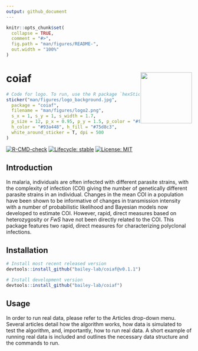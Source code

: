 ```yaml
---
output: github_document
---
```


<!-- README.md is generated from README.Rmd. Please edit that file -->

```r
knitr::opts_chunk$set(
  collapse = TRUE,
  comment = "#>",
  fig.path = "man/figures/README-",
  out.width = "100%"
)
```

# coiaf <a href='https://bailey-lab.github.io/coiaf/'><img src='man/figures/logo.png' align="right" height="139" /></a>

```r
# Code for logo. To run, use the R package `hexSticker`
sticker("man/figures/logo_background.jpg",
  package = "coiaf",
  filename = "man/figures/logo2.png",
  s_x = 1, s_y = 1, s_width = 1.7,
  p_size = 12, p_x = 0.95, p_y = 1.5, p_color = "#fdead4",
  h_color = "#93a448", h_fill = "#75d8c3",
  white_around_sticker = T, dpi = 500
)
```

<!-- badges: start -->
[![R-CMD-check](https://github.com/bailey-lab/coiaf/workflows/R-CMD-check/badge.svg)](https://github.com/bailey-lab/coiaf/actions)
[![Lifecycle: stable](https://img.shields.io/badge/lifecycle-stable-brightgreen.svg)](https://lifecycle.r-lib.org/articles/stages.html#stable)
[![License: MIT](https://img.shields.io/badge/License-MIT-yellow.svg)](https://opensource.org/licenses/MIT)
<!-- badges: end -->

## Introduction
In malaria, individuals are often infected with different parasite strains, with
the complexity of infection (COI) giving the number of genetically different
parasite strains in an individual. Changes in the mean COI in a population have
been shown to be informative of changes in transmission intensity with a number
of probabilistic likelihood and Bayesian models now developed to estimate COI.
However, rapid, direct measures based on heterozygosity or *FwS* have not been
directly related to the COI. This package features two rapid, direct measures
for characterizing polyclonal infections.

## Installation

::: .pkgdown-release
```r
# Install most recent released version
devtools::install_github("bailey-lab/coiaf@v0.1.1")
```
:::

::: .pkgdown-devel
```r
# Install development version
devtools::install_github("bailey-lab/coiaf")
```
:::

## Usage
In order to run real data, please refer to the Articles drop-down menu. Several
articles detail how the algorithm works, how data is simulated to test the
algorithm, and, importantly, how to run real data. A short example of running
real data is included and outlines the necessary data structure and the commands
to run.
